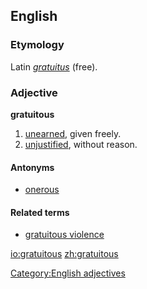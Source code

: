==English==

===Etymology===
Latin ''[[gratuitus]]'' (free).

===Adjective===
'''gratuitous'''
# [[unearned]], given freely.
# [[unjustified]], without reason.

====Antonyms====
*[[onerous]]

====Related terms====
*[[gratuitous violence]]

[[Category:English adjectives]]

[[io:gratuitous]]
[[zh:gratuitous]]